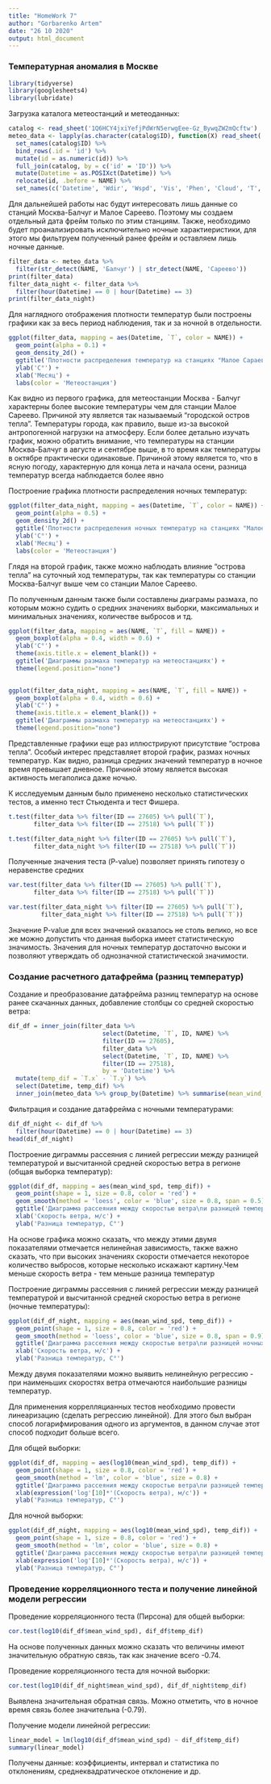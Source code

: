 ```yaml
---
title: "HomeWork 7"
author: "Gorbarenko Artem"
date: "26 10 2020"
output: html_document
---
```

### Температурная аномалия в Москве
```r
library(tidyverse)
library(googlesheets4)
library(lubridate)
```

Загрузка каталога метеостанций и метеоданных:
```r
catalog <- read_sheet('1Q6HCY4jxiYefjPdWrN5erwgEee-Gz_BywqZW2mQcftw')
meteo_data <- lapply(as.character(catalog$ID), function(X) read_sheet('1FWC_YBrlINnjR5POC2kxa_LnLC7n5fFA90oNA7dLTP0', sheet = X, col_types = 'ccncccnninncnnnnncc')) %>% 
  set_names(catalog$ID) %>% 
  bind_rows(.id = 'id') %>% 
  mutate(id = as.numeric(id)) %>% 
  full_join(catalog, by = c('id' = 'ID')) %>% 
  mutate(Datetime = as.POSIXct(Datetime)) %>% 
  relocate(id, .before = NAME) %>% 
  set_names(c('Datetime', 'Wdir', 'Wspd', 'Vis', 'Phen', 'Cloud', 'T', 'Td', 'F', 'Te', 'Tes', 'Comf', 'P', "Po", 'Tmin', 'Tmax', 'R', 'R24', 'S', 'ID', 'NAME', 'LON', 'LAT', 'H'))
```
Для дальнейшей работы нас будут интересовать лишь данные со станций Москва-Балчуг и Малое Сареево. Поэтому мы создаем отдельный дата фрейм только по этим станциям. Также, необходимо будет проанализировать исключительно ночные характиеристики, для этого мы фильтруем полученный ранее фрейм и оставляем лишь ночные данные. 
```r
filter_data <- meteo_data %>% 
  filter(str_detect(NAME, 'Балчуг') | str_detect(NAME, 'Сареево'))
print(filter_data)
filter_data_night <- filter_data %>% 
  filter(hour(Datetime) == 0 | hour(Datetime) == 3)
print(filter_data_night)
```

Для наглядного отображения плотности температур были построены графики как за весь период наблюдения, так и за ночной в отдельности. 
```r
ggplot(filter_data, mapping = aes(Datetime, `T`, color = NAME)) +
  geom_point(alpha = 0.1) +
  geom_density_2d() +
  ggtitle('Плотности распределения температур на станциях "Малое Сараево", "Балчуг"') +
  ylab('C°') +
  xlab('Месяц') +
  labs(color = 'Метеостанция')

```
Как видно из первого графика, для метеостанции Москва - Балчуг характерны более высокие температуры чем для станции Малое Сареево. Причиной эту является так называемый "городской остров тепла". Температуры города, как правило, выше из-за высокой антропогенной нагрузки на атмосферу. Если более детально изучать график, можно обратить внимание, что температуры на станции Москва-Балчуг в августе и сентябре выше, в то время как температуры в октябре практически одинаковые. Причиной этому является то, что в ясную погоду, характерную для конца лета и начала осени, разница температур всегда наблюдается более явно

Построение графика плотности распределения ночных температур:
```r
ggplot(filter_data_night, mapping = aes(Datetime, `T`, color = NAME)) +
  geom_point(alpha = 0.5) +
  geom_density_2d() +
  ggtitle('Плотности распределения ночных температур на станциях "Малое Сараево", "Балчуг"') +
  ylab('C°') +
  xlab('Месяц') +
  labs(color = 'Метеостанция')
```

Глядя на второй график, также можно наблюдать влияние "острова тепла" на суточный ход температуры, так как температуры со станции Москва-Балчуг выше чем со станции Малое Сареево. 

По полученным данным также были составлены диаграмы размаха, по которым можно судить о средних значениях выборки, максимальных и минимальных значениях, количестве выбросов и тд.

```r

ggplot(filter_data, mapping = aes(NAME, `T`, fill = NAME)) +
  geom_boxplot(alpha = 0.4, width = 0.6) +
  ylab('C°') +
  theme(axis.title.x = element_blank()) +
  ggtitle('Диаграммы размаха температур на метеостанциях') +
  theme(legend.position="none")
 
```

```r
ggplot(filter_data_night, mapping = aes(NAME, `T`, fill = NAME)) +
  geom_boxplot(alpha = 0.4, width = 0.6) +
  ylab('C°') +
  theme(axis.title.x = element_blank()) +
  ggtitle('Диаграммы размаха температур на метеостанциях') +
  theme(legend.position="none")
```

Представленные графики еще раз иллюстрируют присутствие "острова тепла". Особый интерес представляет второй график, размах ночных температур. Как видно, разница средних значений температур в ночное время превышает дневное. Причиной этому является высокая активность мегаполиса даже ночью. 


К исследуемым данным было применено несколько статистических тестов, а именно тест Стьюдента и тест Фишера. 
```r
t.test(filter_data %>% filter(ID == 27605) %>% pull(`T`),
       filter_data %>% filter(ID == 27518) %>% pull(`T`))

t.test(filter_data_night %>% filter(ID == 27605) %>% pull(`T`),
       filter_data_night %>% filter(ID == 27518) %>% pull(`T`))


```
Полученные значения теста (P-value)  позволяет принять  гипотезу о неравенстве средних

```r
var.test(filter_data %>% filter(ID == 27605) %>% pull(`T`),
       filter_data %>% filter(ID == 27518) %>% pull(`T`))

var.test(filter_data_night %>% filter(ID == 27605) %>% pull(`T`), 
         filter_data_night %>% filter(ID == 27518) %>% pull(`T`))
```
Значение P-value для всех значений оказалось не столь велико, но все же можно допустить что данная выборка имеет статистическую значимость. 
Значения для ночных температур достаточно высоки и позволяют утверждать об однозначной статистической значимости. 


### Создание расчетного датафрейма (разниц температур)

Создание и преобразование датафрейма разниц температур на основе ранее скачанных данных, добавление столбцы со средней скоростью ветра:
```r
dif_df = inner_join(filter_data %>% 
                          select(Datetime, `T`, ID, NAME) %>% 
                          filter(ID == 27605),
                          filter_data %>% 
                          select(Datetime, `T`, ID, NAME) %>% 
                          filter(ID == 27518),
                          by = 'Datetime') %>% 
  mutate(temp_dif = `T.x` - `T.y`) %>% 
  select(Datetime, temp_dif) %>% 
  inner_join(meteo_data %>% group_by(Datetime) %>% summarise(mean_wind_spd = round(mean(Wspd, na.rm = T), 2)))
```

Фильтрация и создание датафрейма с ночными температурами:
```r
dif_df_night <- dif_df %>% 
  filter(hour(Datetime) == 0 | hour(Datetime) == 3)
head(dif_df_night)
```

Построение диграммы рассеяния с линией регрессии между разницей температурой и высчитанной средней скоростью ветра в регионе (общая выборка температур):
```r
ggplot(dif_df, mapping = aes(mean_wind_spd, temp_dif)) +
  geom_point(shape = 1, size = 0.8, color = 'red') +
  geom_smooth(method = 'loess', color = 'blue', size = 0.8, span = 0.5) +
  ggtitle('Диаграмма рассеяния между скоростью ветра\nи разницей температур (Малое Сареево и Балчуг)') +
  xlab('Скорость ветра, м/с') +
  ylab('Разница температур, C°')
```

На основе графика можно сказать, что между этими двумя показателями отмечается нелинейная зависимость, также важно сказать, что при высоких значениях скорости отмечается некоторое количество выбросов, которые несколько искажают картину.Чем меньше скорость ветра - тем меньше разница температур

Построение диграммы рассеяния с линией регрессии между разницей температурой и высчитанной средней скоростью ветра в регионе (ночные температуры):
```r
ggplot(dif_df_night, mapping = aes(mean_wind_spd, temp_dif)) +
  geom_point(shape = 1, size = 0.8, color = 'red') +
  geom_smooth(method = 'loess', color = 'blue', size = 0.8, span = 0.9) +
  ggtitle('Диаграмма рассеяния между скоростью ветра\nи разницей ночных температур (Малое Сареево и Балчуг)') +
  xlab('Скорость ветра, м/с') +
  ylab('Разница температур, C°')
```

Между двумя показателями можно выявить нелинейную регрессию - при наименьших скоростях ветра отмечаются наибольшие разницы температур.

Для применения коррелляцианных тестов необходимо провести линеаризацию (сделать регрессию линейной). Для этого был выбран способ логарифмирования одного из аргументов, в данном случае этот способ подходит больше всего.

Для общей выборки:
```r
ggplot(dif_df, mapping = aes(log10(mean_wind_spd), temp_dif)) +
  geom_point(shape = 1, size = 0.8, color = 'red') +
  geom_smooth(method = 'lm', color = 'blue', size = 0.8) +
  ggtitle('Диаграмма рассеяния между скоростью ветра\nи разницей температур (Малое Сареево и Балчуг)') +
  xlab(expression('log'[10]*'(Скорость ветра), м/с')) +
  ylab('Разница температур, C°')
```

Для ночной выборки:
```r
ggplot(dif_df_night, mapping = aes(log10(mean_wind_spd), temp_dif)) +
  geom_point(shape = 1, size = 0.8, color = 'red') +
  geom_smooth(method = 'lm', color = 'blue', size = 0.8) +
  ggtitle('Диаграмма рассеяния между скоростью ветра\nи разницей температур (Малое Сареево и Балчуг)') +
  xlab(expression('log'[10]*'(Скорость ветра), м/с')) +
  ylab('Разница температур, C°')  
```

### Проведение корреляционного теста и получение линейной модели регрессии

Проведение корреляционного теста (Пирсона) для общей выборки:
```r
cor.test(log10(dif_df$mean_wind_spd), dif_df$temp_dif)
```

На основе полученных данных можно сказать что величины имеют значительную обратную связь, так как значение всего -0.74.

Проведение корреляционного теста для ночной выборки:
```r
cor.test(log10(dif_df_night$mean_wind_spd), dif_df_night$temp_dif)
```

Выявлена значительная обратная связь. Можно отметить, что в ночное время связь более значительна (-0.79).

Получение модели линейной регрессии:
```r
linear_model = lm(log10(dif_df$mean_wind_spd) ~ dif_df$temp_dif)
summary(linear_model)
```

Получены данные: коэффициенты, интервал и статистика по отклонениям, среднеквадратическое отклонение и др.
